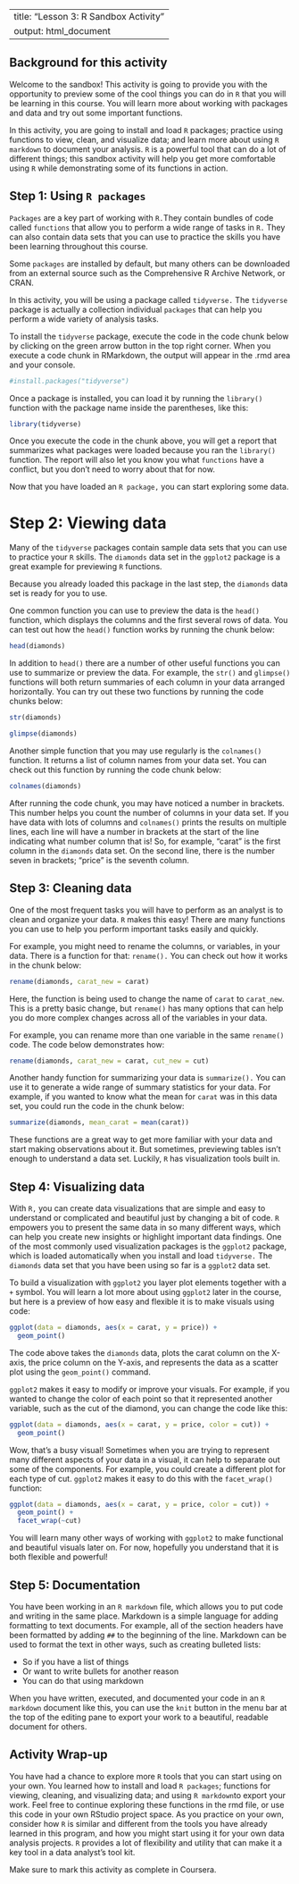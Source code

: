 
---
title: "Lesson 3: R Sandbox Activity"
output: html_document
---

## Background for this activity
Welcome to the sandbox! This activity is going to provide you with the opportunity to preview some of the cool things you can do in `R` that you will be learning in this course. You will learn more about working with packages and data and try out some important functions.  

In this activity, you are going to install and load `R` packages; practice using functions to view, clean, and visualize data; and learn more about using `R markdown` to document your analysis. `R` is a powerful tool that can do a lot of different things; this sandbox activity will help you get more comfortable using `R` while demonstrating some of its functions in action.  

## Step 1: Using `R packages`
`Packages` are a key part of working with `R.`They contain bundles of code called `functions` that allow you to perform a wide range of tasks in `R.` They can also contain data sets that you can use to practice the skills you have been learning throughout this course.

Some `packages` are installed by default, but many others can be downloaded from an external source such as the Comprehensive R Archive Network, or CRAN.

In this activity, you will be using a package called `tidyverse.` The `tidyverse` package is actually a collection individual `packages` that can help you perform a wide variety of analysis tasks.

To install the `tidyverse` package, execute the code in the code chunk below by clicking on the green arrow button in the top right corner. When you execute a code chunk in RMarkdown, the output will appear in the .rmd area and your console. 

```{r}
#install.packages("tidyverse")
```

Once a package is installed, you can load it by running the `library()` function with the package name inside the parentheses, like this:

```{r}
library(tidyverse)
```

Once you execute the code in the chunk above, you will get a report that summarizes what packages were loaded because you ran the `library()` function. The report will also let you know you what `functions` have a conflict, but you don't need to worry about that for now.  

Now that you have loaded an `R package,` you can start exploring some data. 

# Step 2: Viewing data

Many of the `tidyverse` packages contain sample data sets that you can use to practice your `R` skills. The `diamonds` data set in the `ggplot2` package is a great example for previewing `R` functions. 

Because you already loaded this package in the last step, the `diamonds` data set is ready for you to use.

One common function you can use to preview the data is the `head()` function, which displays the columns and the first several rows of data. You can test out how the `head()` function works by running the chunk below:

```{r}
head(diamonds)
```

In addition to `head()` there are a number of other useful functions you can use to summarize or preview the data. For example, the `str()` and `glimpse()` functions will both return summaries of each column in your data arranged horizontally. You can try out these two functions by running the code chunks below:

```{r}
str(diamonds)
```

```{r}
glimpse(diamonds)
```

Another simple function that you may use regularly is the `colnames()` function. It returns a list of column names from your data set. You can check out this function by running the code chunk below:

```{r}
colnames(diamonds)
```

After running the code chunk, you may have noticed a number in brackets. This number helps you count the number of columns in your data set. If you have data with lots of columns and `colnames()` prints the results on multiple lines, each line will have a number in brackets at the start of the line indicating what number column that is! So, for example, "carat" is the first column in the `diamonds` data set. On the second line, there is the number seven in brackets; "price" is the seventh column. 

## Step 3: Cleaning data

One of the most frequent tasks you will have to perform as an analyst is to clean and organize your data. `R` makes this easy! There are many functions you can use to help you perform important tasks easily and quickly. 

For example, you might need to rename the columns, or variables, in your data. There is a function for that: `rename().` You can check out how it works in the chunk below:

```{r}
rename(diamonds, carat_new = carat)
```

Here, the function is being used to change the name of `carat` to `carat_new`. This is a pretty basic change, but `rename()` has many options that can help you do more complex changes across all of the variables in your data.

For example, you can rename more than one variable in the same `rename()` code. The code below demonstrates how:

```{r}
rename(diamonds, carat_new = carat, cut_new = cut)
```

Another handy function for summarizing your data is `summarize().` You can use it to generate a wide range of summary statistics for your data. For example, if you wanted to know what the mean for `carat` was in this data set, you could run the code in the chunk below:

```{r}
summarize(diamonds, mean_carat = mean(carat))
```

These functions are a great way to get more familiar with your data and start making observations about it. But sometimes, previewing tables isn't enough to understand a data set. Luckily, `R` has visualization tools built in. 

## Step 4: Visualizing data
With `R,` you can create data visualizations that are simple and easy to understand or complicated and beautiful just by changing a bit of code. `R` empowers you to present the same data in so many different ways, which can help you create new insights or highlight important data findings.  One of the most commonly used visualization packages is the `ggplot2` package, which is loaded automatically when you install and load `tidyverse.` The `diamonds` data set that you have been using so far is a `ggplot2` data set.

To build a visualization with `ggplot2` you layer plot elements together with a `+` symbol. You will learn a lot more about using `ggplot2` later in the course, but here is a preview of how easy and flexible it is to make visuals using code:

```{r}
ggplot(data = diamonds, aes(x = carat, y = price)) +
  geom_point()
```

The code above takes the `diamonds` data, plots the carat column on the X-axis, the price column on the Y-axis, and represents the data as a scatter plot using the `geom_point()` command. 

`ggplot2` makes it easy to modify or improve your visuals. For example, if you wanted to change the color of each point so that it represented another variable, such as the cut of the diamond, you can change the code like this:

```{r}
ggplot(data = diamonds, aes(x = carat, y = price, color = cut)) +
  geom_point()
```

Wow, that's a busy visual! Sometimes when you are trying to represent many different aspects of your data in a visual, it can help to separate out some of the components. For example, you could create a different plot for each type of cut. `ggplot2` makes it easy to do this with the `facet_wrap()` function:

```{r}
ggplot(data = diamonds, aes(x = carat, y = price, color = cut)) +
  geom_point() +
  facet_wrap(~cut)
```

You will learn many other ways of working with `ggplot2` to make functional and beautiful visuals later on. For now, hopefully you understand that it is both flexible and powerful!

## Step 5: Documentation

You have been working in an `R markdown` file, which allows you to put code and writing in the same place. Markdown is a simple language for adding formatting to text documents. For example, all of the section headers have been formatted by adding `##` to the beginning of the line. Markdown can be used to format the text in other ways, such as creating bulleted lists:

- So if you have a list of things
- Or want to write bullets for another reason
- You can do that using markdown

When you have written, executed, and documented your code in an `R markdown` document like this, you can use the `knit` button in the menu bar at the top of the editing pane to export your work to a beautiful, readable document for others. 

## Activity Wrap-up
You have had a chance to explore more `R` tools that you can start using on your own. You learned how to install and load `R packages`; functions for viewing, cleaning, and visualizing data; and using `R markdown`to export your work. Feel free to continue exploring these functions in the rmd file, or use this code in your own RStudio project space. As you practice on your own, consider how `R` is similar and different from the tools you have already learned in this program, and how you might start using it for your own data analysis projects. `R` provides a lot of flexibility and utility that can make it a key tool in a data analyst's tool kit. 

Make sure to mark this activity as complete in Coursera.

















